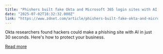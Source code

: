 ```yaml
---
title: "Phishers built fake Okta and Microsoft 365 login sites with AI - here's how to protect yourself"
date: "2025-07-02T18:32:32.000Z"
link: "https://www.zdnet.com/article/phishers-built-fake-okta-and-microsoft-365-login-sites-with-ai-heres-how-to-protect-yourself/"
---
```


Okta researchers found hackers could make a phishing site with AI in just 30 seconds. Here's how to protect your business.

[Read more](https://www.zdnet.com/article/phishers-built-fake-okta-and-microsoft-365-login-sites-with-ai-heres-how-to-protect-yourself/)
